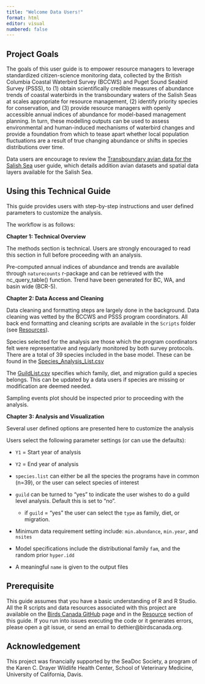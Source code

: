 ```yaml
---
title: "Welcome Data Users!"
format: html
editor: visual
numbered: false
---
```


## Project Goals {#0.1Intro}

The goals of this user guide is to empower resource managers to leverage standardized citizen-science monitoring data, collected by the British Columbia Coastal Waterbird Survey (BCCWS) and Puget Sound Seabird Survey (PSSS), to (1) obtain scientifically credible measures of abundance trends of coastal waterbirds in the transboundary waters of the Salish Seas at scales appropriate for resource management, (2) identify priority species for conservation, and (3) provide resource managers with openly accessible annual indices of abundance for model-based management planning. In turn, these modelling outputs can be used to assess environmental and human-induced mechanisms of waterbird changes and provide a foundation from which to tease apart whether local population fluctuations are a result of true changing abundance or shifts in species distributions over time.

Data users are encourage to review the [Transboundary avian data for the Salish Sea](https://birdscanada.github.io/TransboundaryData_SalishSea/) user guide, which details addition avian datasets and spatial data layers available for the Salish Sea.

## Using this Technical Guide {#0.2Intro}

This guide provides users with step-by-step instructions and user defined parameters to customize the analysis.

The workflow is as follows:

**Chapter 1: Technical Overview**

The methods section is technical. Users are strongly encouraged to read this section in full before proceeding with an analysis.

Pre-computed annual indices of abundance and trends are available through `naturecounts` r-package and can be retrieved with the nc_query_table() function. Trend have been generated for BC, WA, and basin wide (BCR-5).

**Chapter 2: Data Access and Cleaning**

Data cleaning and formatting steps are largely done in the background. Data cleaning was vetted by the BCCWS and PSSS program coordinators. All back end formatting and cleaning scripts are available in the `Scripts` folder (see [Resources](#9.9BirdsCan)).

Species selected for the analysis are those which the program coordinators felt were representative and regularly monitored by both survey protocols. There are a total of 39 species included in the base model. These can be found in the [Species_Analysis_List.csv](Data/Species_Analysis_List.csv)

The [GuildList.csv](Data/GuildList.csv) specifies which family, diet, and migration guild a species belongs. This can be updated by a data users if species are missing or modification are deemed needed.

Sampling events plot should be inspected prior to proceeding with the analysis.

**Chapter 3: Analysis and Visualization**

Several user defined options are presented here to customize the analysis

Users select the following parameter settings (or can use the defaults):

-   `Y1` = Start year of analysis

-   `Y2` = End year of analysis

-   `species.list` can either be all the species the programs have in common (n=39), or the user can select species of interest

-   `guild` can be turned to "yes" to indicate the user wishes to do a guild level analysis. Default this is set to "no".

    -   if `guild` = "yes" the user can select the `type` as family, diet, or migration.

-   Minimum data requirement setting include: `min.abundance`, `min.year`, and `nsites`

-   Model specifications include the distributional family `fam`, and the random prior `hyper.idd`

-   A meaningful `name` is given to the output files

## Prerequisite

This guide assumes that you have a basic understanding of R and R Studio. All the R scripts and data resources associated with this project are available on the [Birds Canada GitHub](https://github.com/BirdsCanada/SalishSeaTrends) page and in the [Resource](#9.9BirdsCan) section of this guide. If you run into issues executing the code or it generates errors, please open a git issue, or send an email to dethier\@birdscanada.org.

## Acknowledgement {#0.3Intro}

This project was financially supported by the SeaDoc Society, a program of the Karen C. Drayer Wildlife Health Center, School of Veterinary Medicine, University of California, Davis.
